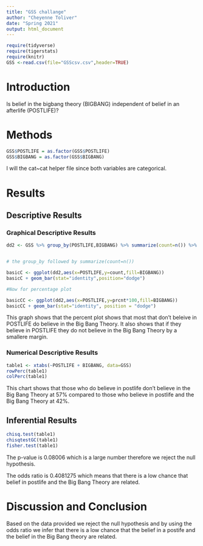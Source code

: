 ```yaml
---
title: "GSS challange"
author: "Cheyenne Toliver"
date: "Spring 2021"
output: html_document
---
```


```r
require(tidyverse)
require(tigerstats)
require(knitr)
GSS <-read.csv(file="GSScsv.csv",header=TRUE)
```

# Introduction

<!--In this section you explain what you are trying to show.  Where did the data come from?  What is the research or other question you are trying to answer?.  If you skimp in this section expect to be marked down in your grade. Paint a picture of the project a couple of paragraphs is expected!-->

Is belief in the bigbang theory (BIGBANG) independent of belief in an afterlife (POSTLIFE)?

# Methods

<!--Decide on your methods:  use "variable analysis" or other appropriate descriptors.  Make sure to choose at least one graphical method and at least one numerical method. Discuss what data manipulations may be needed for example subsetting or other binning procedures and what sort of graphical displays and inferential tools will be used!-->

```r
GSS$POSTLIFE = as.factor(GSS$POSTLIFE)
GSS$BIGBANG = as.factor(GSS$BIGBANG)
```

I will the cat~cat helper file since both variables are categorical.


# Results

<!--Divide this section into two sub-sections:  One for your descriptive  results and one for your inferential results.!-->

## Descriptive Results

### Graphical Descriptive Results

<!--Graphical results here.  Make sure to show your code.  Provide appropriate labels for axes, giving units if possible, and provide a good title for the graph, too.  Use the graphical results to describe the patterns if any that exist in the data as focused toward the research question. Bottom line is to explain the features of the graph that are relevant to conforming or departing to what is expected by your null hypothesis !-->

```r
dd2 <- GSS %>% group_by(POSTLIFE,BIGBANG) %>% summarize(count=n()) %>% mutate(prcnt=count/sum(count))


# the group_by followed by summarize(count=n())

basicC <- ggplot(dd2,aes(x=POSTLIFE,y=count,fill=BIGBANG))
basicC + geom_bar(stat="identity",position="dodge")

#Now for percentage plot

basicCC <- ggplot(dd2,aes(x=POSTLIFE,y=prcnt*100,fill=BIGBANG)) 
basicCC + geom_bar(stat="identity", position = "dodge")
```

This graph shows that the percent plot shows that most that don't beleive in POSTLIFE do believe in the Big Bang Theory. It also shows that if they believe in POSTLIFE they do not believe in the Big Bang Theory by a smallere margin.

### Numerical Descriptive Results

<!--Numerical results go here. Use the numerical results to describe the patterns if any that exist in the data as focused toward the research question!-->


```r
table1 <- xtabs(~POSTLIFE + BIGBANG, data=GSS)
rowPerc(table1)
colPerc(table1)
```

This chart shows that those who do believe in postlife don't believe in the Big Bang Theory at 57% compared to those who believe in postlife and the Big Bang Theory at 42%. 

## Inferential Results

<!--State hypothesis clearly.  Make sure your discussion of the inferential test covers all the aspects that the test output produces, such as test statistic, p-value etc.  Make a decision about the null hypothesis, explain the assumptions on which the selected test/procedure was based, and why the chosen procedure satisfys the assumptions and is appropriate to answer the research question!-->

```r
chisq.test(table1)
chisqtestGC(table1)
fisher.test(table1)
```

The p-value is 0.08006 which is a large number therefore we reject the null hypothesis.

The odds ratio is 0.4081275 which means that there is a low chance that belief in postlife and the Big Bang Theory are related.

# Discussion and Conclusion

<!--Discussion and conclusion here.  If you found a relationship be sure to consider whether the relationship occurs because one of the variavbles causes the other, or whether they perhasps are related for some other reason.  Watch the chapter 6 videos from the GeorgeTown videos collection.!-->

Based on the data provided we reject the null hypothesis and by using the odds ratio we infer that there is a low chance that the belief in a postife and the belief in the Big Bang theory are related.
